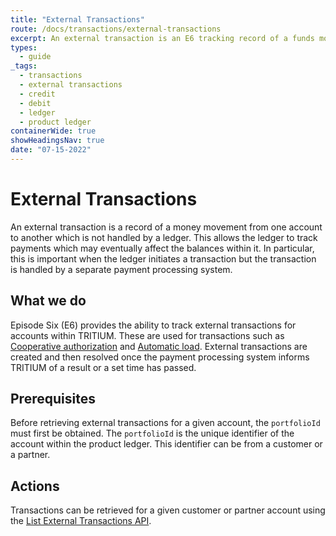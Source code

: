 ```yaml
---
title: "External Transactions"
route: /docs/transactions/external-transactions
excerpt: An external transaction is an E6 tracking record of a funds movement which is not handled by E6.
types: 
  - guide
_tags:
  - transactions
  - external transactions
  - credit
  - debit
  - ledger
  - product ledger
containerWide: true
showHeadingsNav: true
date: "07-15-2022"
---
```


# External Transactions

An external transaction is a record of a money movement from one account to another which is not handled by a ledger. This allows the ledger to track payments which may eventually affect the balances within it. In particular, this is important when the ledger initiates a transaction but the transaction is handled by a separate payment processing system.

## What we do

Episode Six (E6) provides the ability to track external transactions for accounts within TRITIUM. These are used for transactions such as [Cooperative authorization](/docs/cards/cooperative-authorization) and [Automatic load](/docs/payments/automatic-load). External transactions are created and then resolved once the payment processing system informs TRITIUM of a result or a set time has passed.

## Prerequisites

Before retrieving external transactions for a given account, the ``portfolioId`` must first be obtained. The ``portfolioId`` is the unique identifier of the account within the product ledger. This identifier can be from a customer or a partner.

## Actions

Transactions can be retrieved for a given customer or partner account using the [List External Transactions API](/tech-specs/transactions/pending-transactions/api?#operation/net.e6tech.h3.middletier.api.v1.partner.customer.TransactionAPI_listPendingTransactions_POST).